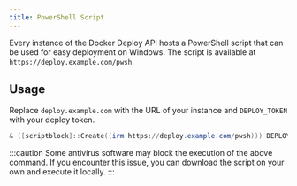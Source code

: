 ```yaml
---
title: PowerShell Script
---
```


Every instance of the Docker Deploy API hosts a PowerShell script that can be used for easy deployment on Windows. The script is available at `https://deploy.example.com/pwsh`.

## Usage

Replace `deploy.example.com` with the URL of your instance and `DEPLOY_TOKEN` with your deploy token.

```powershell "deploy.example.com" "DEPLOY_TOKEN"
& ([scriptblock]::Create((irm https://deploy.example.com/pwsh))) DEPLOY_TOKEN
```

:::caution
Some antivirus software may block the execution of the above command. If you encounter this issue, you can download the script on your own and execute it locally.
:::
